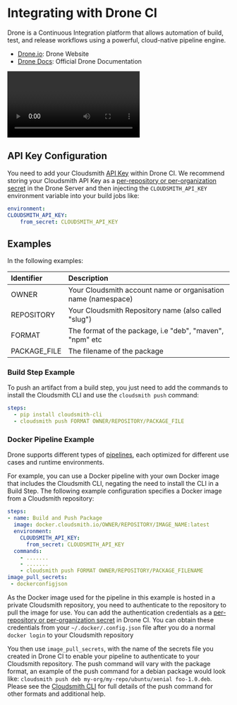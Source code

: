 
# Integrating with Drone CI

Drone is a Continuous Integration platform that allows automation of build, test, and release workflows using a powerful, cloud-native pipeline engine.

- [Drone.io](https://www.drone.io/): Drone Website
- [Drone Docs](https://docs.drone.io/): Official Drone Documentation

<Video wistiaId="ym4oir5hjl"></Video>

## API Key Configuration

You need to add your Cloudsmith [API Key](https://cloudsmith.io/user/settings/api/) within Drone CI. We recommend storing your Cloudsmith API Key as a [per-repository or per-organization secret](https://docs.drone.io/secret/) in the Drone Server and then injecting the `CLOUDSMITH_API_KEY` environment variable into your build jobs like: 

```yaml
environment:
CLOUDSMITH_API_KEY:
    from_secret: CLOUDSMITH_API_KEY
```

## Examples

In the following examples:

| Identifier   | Description                                                   |
| :----------- | :------------------------------------------------------------ |
| OWNER        | Your Cloudsmith account name or organisation name (namespace) |
| REPOSITORY   | Your Cloudsmith Repository name (also called "slug")          |
| FORMAT       | The format of the package, i.e "deb", "maven", "npm" etc      |
| PACKAGE_FILE | The filename of the package                                   |

### Build Step Example

To push an artifact from a build step, you just need to add the commands to install the Cloudsmith CLI and use the `cloudsmith push` command: 

```yaml
steps:
  - pip install cloudsmith-cli 
  - cloudsmith push FORMAT OWNER/REPOSITORY/PACKAGE_FILE
```

### Docker Pipeline Example

Drone supports different types of [pipelines](https://docs.drone.io/pipeline/overview/), each optimized for different use cases and runtime environments.   

For example, you can use a Docker pipeline with your own Docker image that includes the Cloudsmith CLI, negating the need to install the CLI in a Build Step.  The following example configuration specifies a Docker image from a Cloudsmith repository:

```yaml
steps:
- name: Build and Push Package
  image: docker.cloudsmith.io/OWNER/REPOSITORY/IMAGE_NAME:latest
  environment:
    CLOUDSMITH_API_KEY:
      from_secret: CLOUDSMITH_API_KEY
  commands:
    - .......
    - .......
    - cloudsmith push FORMAT OWNER/REPOSITORY/PACKAGE_FILENAME
image_pull_secrets:
 - dockerconfigjson
```

As the Docker image used for the pipeline in this example is hosted in a private Cloudsmith repository, you need to authenticate to the repository to pull the image for use. You can add the authentication credentials as a [per-repository or per-organization secret](https://docs.drone.io/secret/) in Drone CI. You can obtain these credentials from your `~/.docker/.config.json` file after you do a normal `docker login` to your Cloudsmith repository

You then use `image_pull_secrets`, with the name of the secrets file you created in Drone CI to enable your pipeline to authenticate to your Cloudsmith repository.
<Note variant="note">
The push command will vary with the package format, an example of the push command for a debian package would look like: `cloudsmith push deb my-org/my-repo/ubuntu/xenial foo-1.0.deb`. Please see the [Cloudsmith CLI](/getting-started/cli) for full details of the push command for other formats and additional help.
</Note>
